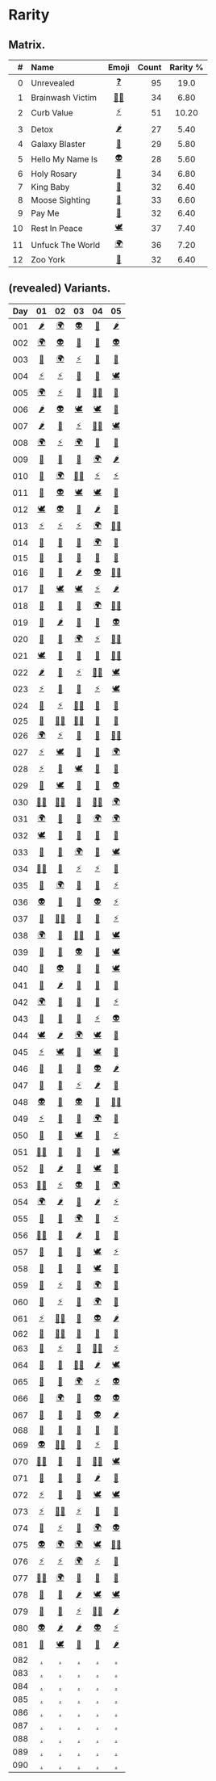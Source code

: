 # Rarity


## Matrix.

| # | Name | Emoji | Count | Rarity % |
|--:|:-----|:-----:|------:|:--------:|
|  0 | Unrevealed       | [❓][] | 95 | 19.0 |
|  1 | Brainwash Victim | [🧟‍♀️][] | 34 | 6.80 |
|  2 | Curb Value       | [⚡️][] | 51 | 10.20 |
|  3 | Detox            | [🌶][] | 27 | 5.40 |
|  4 | Galaxy Blaster   | [🔫][] | 29 | 5.80 |
|  5 | Hello My Name Is | [👽][] | 28 | 5.60 |
|  6 | Holy Rosary      | [📿][] | 34 | 6.80 |
|  7 | King Baby        | [👑][] | 32 | 6.40 |
|  8 | Moose Sighting   | [🦌][] | 33 | 6.60 |
|  9 | Pay Me           | [💸][] | 32 | 6.40 |
| 10 | Rest In Peace    | [🕊][] | 37 | 7.40 | 
| 11 | Unfuck The World | [🌍][] | 36 | 7.20 |
| 12 | Zoo York         | [🗽][] | 32 | 6.40 |


## (revealed) Variants.

| Day | 01 | 02 | 03 | 04 | 05 |
|:---:|:--:|:--:|:--:|:--:|:--:|
| 001 | [🌶][] | [🌍][] | [👽][] | [📿][] | [🌶][] |
| 002 | [🌍][] | [👽][] | [🔫][] | [💸][] | [👽][] |
| 003 | [🗽][] | [🌍][] | [⚡️][] | [💸][] | [🔫][] |
| 004 | [⚡️][] | [⚡️][] | [👑][] | [👑][] | [🕊][] |
| 005 | [🌍][] | [⚡️][] | [🦌][] | [🧟‍♀️][] | [🗽][] |
| 006 | [🌶][] | [👽][] | [🕊][] | [🕊][] | [🦌][] |
| 007 | [🌶][] | [🦌][] | [⚡️][] | [🧟‍♀️][] | [🕊][] |
| 008 | [🌍][] | [⚡️][] | [🌍][] | [💸][] | [🔫][] |
| 009 | [💸][] | [👑][] | [👑][] | [🌍][] | [🌶][] |
| 010 | [🔫][] | [🌍][] | [🧟‍♀️][] | [⚡️][] | [⚡️][] |
| 011 | [🗽][] | [👽][] | [🕊][] | [🕊][] | [👑][] |
| 012 | [🕊][] | [👽][] | [📿][] | [🌶][] | [📿][] |
| 013 | [⚡️][] | [⚡️][] | [⚡️][] | [🌍][] | [🧟‍♀️][] |
| 014 | [🔫][] | [🦌][] | [🦌][] | [🌍][] | [📿][] |
| 015 | [🔫][] | [🦌][] | [📿][] | [🗽][] | [🗽][] |
| 016 | [📿][] | [💸][] | [🌶][] | [👽][] | [🧟‍♀️][] |
| 017 | [🦌][] | [🕊][] | [🕊][] | [⚡️][] | [🌶][] |
| 018 | [🦌][] | [💸][] | [💸][] | [🌍][] | [🧟‍♀️][] |
| 019 | [📿][] | [🌶][] | [👑][] | [📿][] | [👽][] |
| 020 | [👑][] | [🗽][] | [🌍][] | [⚡️][] | [🧟‍♀️][] |
| 021 | [🕊][] | [🗽][] | [🦌][] | [💸][] | [🧟‍♀️][] |
| 022 | [🌶][] | [🦌][] | [⚡️][] | [🧟‍♀️][] | [🕊][] |
| 023 | [⚡️][] | [🦌][] | [🦌][] | [⚡️][] | [🕊][] |
| 024 | [🦌][] | [⚡️][] | [🧟‍♀️][] | [🦌][] | [👑][] |
| 025 | [🗽][] | [🧟‍♀️][] | [🧟‍♀️][] | [💸][] | [🗽][] |
| 026 | [🌍][] | [⚡️][] | [💸][] | [🔫][] | [🧟‍♀️][] |
| 027 | [⚡️][] | [🕊][] | [💸][] | [📿][] | [🌍][] |
| 028 | [⚡️][] | [💸][] | [🕊][] | [🦌][] | [🔫][] |
| 029 | [🔫][] | [🕊][] | [📿][] | [💸][] | [👽][] |
| 030 | [🧟‍♀️][] | [🧟‍♀️][] | [🔫][] | [🧟‍♀️][] | [🌍][] |
| 031 | [🌍][] | [🔫][] | [🦌][] | [🌍][] | [🌍][] |
| 032 | [🕊][] | [📿][] | [🔫][] | [🦌][] | [🔫][] |
| 033 | [💸][] | [📿][] | [🌍][] | [💸][] | [🕊][] |
| 034 | [🧟‍♀️][] | [👑][] | [⚡️][] | [⚡️][] | [🔫][] |
| 035 | [🗽][] | [🌍][] | [📿][] | [🗽][] | [⚡️][] |
| 036 | [👽][] | [🦌][] | [📿][] | [👽][] | [⚡️][] |
| 037 | [🦌][] | [🧟‍♀️][] | [🔫][] | [📿][] | [⚡️][] |
| 038 | [🌍][] | [🗽][] | [🧟‍♀️][] | [🔫][] | [🕊][] |
| 039 | [🗽][] | [📿][] | [👽][] | [👑][] | [🕊][] |
| 040 | [🦌][] | [👽][] | [🦌][] | [🔫][] | [🕊][] |
| 041 | [🦌][] | [🌶][] | [👑][] | [👑][] | [🗽][] |
| 042 | [🌍][] | [🦌][] | [📿][] | [👑][] | [⚡️][] |
| 043 | [🗽][] | [👑][] | [🦌][] | [⚡️][] | [👽][] |
| 044 | [🕊][] | [🌶][] | [🌍][] | [🕊][] | [👑][] |
| 045 | [⚡️][] | [🕊][] | [💸][] | [🕊][] | [📿][] |
| 046 | [💸][] | [🦌][] | [🔫][] | [👽][] | [🌶][] |
| 047 | [🗽][] | [💸][] | [⚡️][] | [🌶][] | [🗽][] |
| 048 | [👽][] | [👑][] | [👽][] | [🔫][] | [🧟‍♀️][] |
| 049 | [⚡️][] | [📿][] | [👑][] | [🌍][] | [👑][] |
| 050 | [📿][] | [🗽][] | [🕊][] | [🗽][] | [⚡️][] |
| 051 | [🧟‍♀️][] | [💸][] | [📿][] | [🦌][] | [🕊][] |
| 052 | [👑][] | [🌶][] | [🔫][] | [🕊][] | [🔫][] |
| 053 | [🧟‍♀️][] | [⚡️][] | [👽][] | [💸][] | [🌍][] |
| 054 | [🌍][] | [🌶][] | [👑][] | [🌶][] | [⚡️][] |
| 055 | [📿][] | [👑][] | [🌍][] | [🗽][] | [⚡️][] |
| 056 | [🧟‍♀️][] | [💸][] | [🌶][] | [📿][] | [🔫][] |
| 057 | [💸][] | [🔫][] | [🗽][] | [🕊][] | [⚡️][] |
| 058 | [🦌][] | [💸][] | [💸][] | [🕊][] | [👑][] |
| 059 | [📿][] | [⚡️][] | [💸][] | [🌍][] | [🔫][] |
| 060 | [🦌][] | [⚡️][] | [💸][] | [🌍][] | [💸][] |
| 061 | [⚡️][] | [🧟‍♀️][] | [📿][] | [👽][] | [🌶][] |
| 062 | [📿][] | [🧟‍♀️][] | [🗽][] | [🗽][] | [👑][] |
| 063 | [🔫][] | [⚡️][] | [🦌][] | [🧟‍♀️][] | [⚡️][] |
| 064 | [👑][] | [📿][] | [🧟‍♀️][] | [🌶][] | [🕊][] |
| 065 | [💸][] | [🦌][] | [🌍][] | [⚡️][] | [👽][] |
| 066 | [🔫][] | [🌍][] | [👑][] | [👽][] | [👽][] |
| 067 | [🗽][] | [🗽][] | [📿][] | [👽][] | [🌶][] |
| 068 | [🗽][] | [💸][] | [💸][] | [👑][] | [🔫][] |
| 069 | [👽][] | [🧟‍♀️][] | [👑][] | [⚡️][] | [📿][] |
| 070 | [🧟‍♀️][] | [📿][] | [🦌][] | [🧟‍♀️][] | [🕊][] |
| 071 | [📿][] | [📿][] | [👑][] | [🌶][] | [📿][] |
| 072 | [⚡️][] | [👑][] | [🦌][] | [🕊][] | [🕊][] |
| 073 | [⚡️][] | [🧟‍♀️][] | [⚡️][] | [🗽][] | [🗽][] |
| 074 | [👑][] | [⚡️][] | [🗽][] | [🌍][] | [👽][] |
| 075 | [👽][] | [🌍][] | [🌍][] | [🕊][] | [🧟‍♀️][] |
| 076 | [⚡️][] | [⚡️][] | [🌍][] | [⚡️][] | [🔫][] |
| 077 | [🧟‍♀️][] | [🌍][] | [💸][] | [💸][] | [🔫][] |
| 078 | [🦌][] | [👑][] | [🌶][] | [🕊][] | [🕊][] |
| 079 | [🗽][] | [🗽][] | [⚡️][] | [🧟‍♀️][] | [🌶][] |
| 080 | [👽][] | [🌶][] | [🌶][] | [👽][] | [⚡️][] |
| 081 | [🗽][] | [🕊][] | [👑][] | [📿][] | [🌶][] |
| 082 | [.][] | [.][] | [.][] | [.][] | [.][] |
| 083 | [.][] | [.][] | [.][] | [.][] | [.][] |
| 084 | [.][] | [.][] | [.][] | [.][] | [.][] |
| 085 | [.][] | [.][] | [.][] | [.][] | [.][] |
| 086 | [.][] | [.][] | [.][] | [.][] | [.][] |
| 087 | [.][] | [.][] | [.][] | [.][] | [.][] |
| 088 | [.][] | [.][] | [.][] | [.][] | [.][] |
| 089 | [.][] | [.][] | [.][] | [.][] | [.][] |
| 090 | [.][] | [.][] | [.][] | [.][] | [.][] |


[❓]: https://www.pigeons.monster/variants#0-unrevealed
[🧟‍♀️]: https://www.pigeons.monster/variants#1-brainwash-victim
[⚡️]: https://www.pigeons.monster/variants#2-curb-value
[🌶]: https://www.pigeons.monster/variants#3-detox
[🔫]: https://www.pigeons.monster/variants#4-galaxy-blaster
[👽]: https://www.pigeons.monster/variants#5-hello-my-name-is
[📿]: https://www.pigeons.monster/variants#6-holy-rosary
[👑]: https://www.pigeons.monster/variants#7-king-baby
[🦌]: https://www.pigeons.monster/variants#8-moose-sighting
[💸]: https://www.pigeons.monster/variants#9-pay-me
[🕊]: https://www.pigeons.monster/variants#10-rest-in-peace
[🌍]: https://www.pigeons.monster/variants#11-unfuck-the-world
[🗽]: https://www.pigeons.monster/variants#12-zoo-york
[.]: https://www.pigeons.monster/variants#0-unrevealed